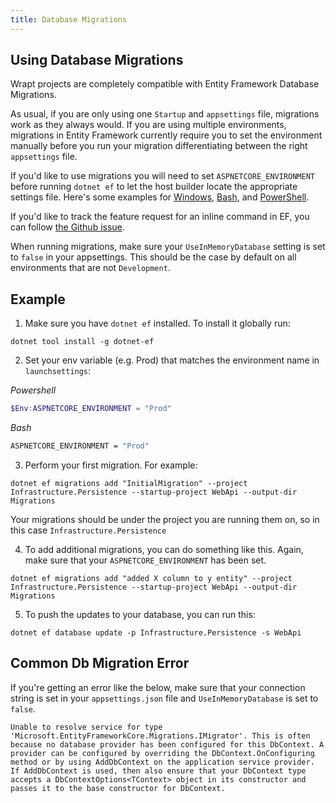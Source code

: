 ```yaml
---
title: Database Migrations
---
```


## Using Database Migrations
Wrapt projects are completely compatible with Entity Framework Database Migrations.

As usual, if you are only using one `Startup` and `appsettings` file, migrations work as they always would. If you are using multiple environments, 
migrations in Entity Framework currently require you to set the environment manually before you run your migration differentiating between the right `appsettings` file. 

If you'd like to use migrations you will need to set `ASPNETCORE_ENVIRONMENT` before running `dotnet ef` to let 
the host builder locate the appropriate settings file. Here's some examples for 
[Windows](https://superuser.com/questions/949560/how-do-i-set-system-environment-variables-in-windows-10), 
[Bash](https://askubuntu.com/questions/58814/how-do-i-add-environment-variables), 
and [PowerShell](https://docs.microsoft.com/en-us/powershell/module/microsoft.powershell.core/about/about_environment_variables?view=powershell-7). 

If you'd like to track the feature request for an inline command in EF, you can follow [the Github issue](https://github.com/dotnet/efcore/issues/8695).

When running migrations, make sure your `UseInMemoryDatabase` setting is set to `false` in your appsettings. This should be the case by default on all environments that are not `Development`.

## Example
1. Make sure you have `dotnet ef` installed. To install it globally run:
  ```shell
  dotnet tool install -g dotnet-ef
  ```

2. Set your env variable (e.g. Prod) that matches the environment name in `launchsettings`:

  *Powershell*
  ```powershell
  $Env:ASPNETCORE_ENVIRONMENT = "Prod"
  ```

  *Bash*
  ```bash
  ASPNETCORE_ENVIRONMENT = "Prod"
  ```

3. Perform your first migration. For example:
  ```shell
  dotnet ef migrations add "InitialMigration" --project Infrastructure.Persistence --startup-project WebApi --output-dir Migrations
  ```

  Your migrations should be under the project you are running them on, so in this case `Infrastructure.Persistence`

4. To add additional migrations, you can do something like this. Again, make sure that your `ASPNETCORE_ENVIRONMENT` has been set.
  ```shell
  dotnet ef migrations add "added X column to y entity" --project Infrastructure.Persistence --startup-project WebApi --output-dir Migrations
  ```

5. To push the updates to your database, you can run this:
  ```shell
  dotnet ef database update -p Infrastructure.Persistence -s WebApi
  ```

## Common Db Migration Error

If you're getting an error like the below, make sure that your connection string is set in your `appsettings.json` file and `UseInMemoryDatabase` is set to `false`.

```
Unable to resolve service for type 'Microsoft.EntityFrameworkCore.Migrations.IMigrator'. This is often because no database provider has been configured for this DbContext. A provider can be configured by overriding the DbContext.OnConfiguring method or by using AddDbContext on the application service provider. If AddDbContext is used, then also ensure that your DbContext type accepts a DbContextOptions<TContext> object in its constructor and passes it to the base constructor for DbContext.
```


